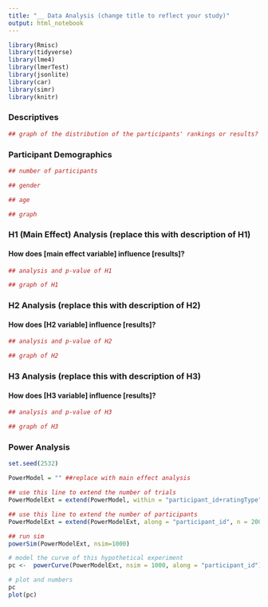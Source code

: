 ```yaml
---
title: "__ Data Analysis (change title to reflect your study)"
output: html_notebook
---
```


```r

library(Rmisc)
library(tidyverse)
library(lme4)
library(lmerTest) 
library(jsonlite)
library(car)
library(simr)
library(knitr)

```


### Descriptives
```r

## graph of the distribution of the participants' rankings or results? 

```


### Participant Demographics
```r

## number of participants

## gender

## age

## graph

```


### H1 (Main Effect) Analysis (replace this with description of H1)

#### How does [main effect variable] influence [results]?

```r

## analysis and p-value of H1

## graph of H1

```


### H2 Analysis (replace this with description of H2)

#### How does [H2 variable] influence [results]?

```r

## analysis and p-value of H2

## graph of H2

```

### H3 Analysis (replace this with description of H3)

#### How does [H3 variable] influence [results]?

```r

## analysis and p-value of H3

## graph of H3

```


### Power Analysis 

```r


set.seed(2532)

PowerModel = "" ##replace with main effect analysis

## use this line to extend the number of trials
PowerModelExt = extend(PowerModel, within = "participant_id+ratingType", n = 50)

## use this line to extend the number of participants
PowerModelExt = extend(PowerModelExt, along = "participant_id", n = 200)

## run sim
powerSim(PowerModelExt, nsim=1000)

# model the curve of this hypothetical experiment
pc <-  powerCurve(PowerModelExt, nsim = 1000, along = "participant_id") 

# plot and numbers
pc 
plot(pc)

```